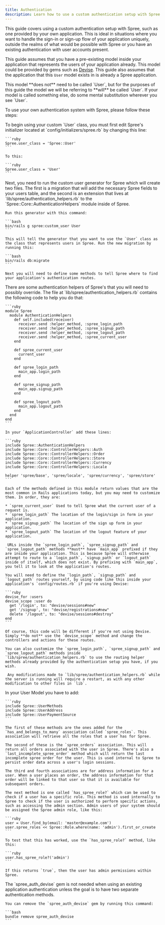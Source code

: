 ```yaml
---
title: Authentication
description: Learn how to use a custom authentication setup with Spree
---
```


This guide covers using a custom authentication setup with Spree, such as one provided by your own application. This is ideal in situations where you want to handle the sign-in or sign-up flow of your application uniquely, outside the realms of what would be possible with Spree or you have an existing authentication with user accounts present.

This guide assumes that you have a pre-existing model inside your application that represents the users of your application already. This model could be provided by gems such as [Devise](https://github.com/plataformatec/devise). This guide also assumes that the application that this `User` model exists in is already a Spree application.

<Note>
This model **does not** need to be called `User`, but for the purposes of this guide the model we will be referring to **will** be called `User`. If your model is called something else, do some mental substitution wherever you see `User`.
</Note>

To use your own authentication system with Spree, please follow these steps:

<AccordionGroup>
  <Accordion title="1. Change the Spree.user_class">
    To begin using your custom `User` class, you must first edit Spree's initializer located at `config/initializers/spree.rb` by changing this line:

    ```ruby
    Spree.user_class = 'Spree::User'
    ```

    To this:

    ```ruby
    Spree.user_class = 'User'
    ```
  </Accordion>

  <Accordion title="2. Generate Spree Authentication Helpers">
    Next, you need to run the custom user generator for Spree which will create two files. The first is a migration that will add the necessary Spree fields to your users table, and the second is an extension that lives at `lib/spree/authentication_helpers.rb` to the `Spree::Core::AuthenticationHelpers` module inside of Spree.

    Run this generator with this command:

    ```bash
    bin/rails g spree:custom_user User
    ```

    This will tell the generator that you want to use the `User` class as the class that represents users in Spree. Run the new migration by running this:

    ```bash
    bin/rails db:migrate
    ```

    Next you will need to define some methods to tell Spree where to find your application's authentication routes.
  </Accordion>
  <Accordion title="3. Customize Spree Authentication Helpers">
    There are some authentication helpers of Spree's that you will need to possibly override. The file at `lib/spree/authentication_helpers.rb` contains the following code to help you do that:

    ```ruby
    module Spree
      module AuthenticationHelpers
        def self.included(receiver)
          receiver.send :helper_method, :spree_login_path
          receiver.send :helper_method, :spree_signup_path
          receiver.send :helper_method, :spree_logout_path
          receiver.send :helper_method, :spree_current_user
        end

        def spree_current_user
          current_user
        end

        def spree_login_path
          main_app.login_path
        end

        def spree_signup_path
          main_app.signup_path
        end

        def spree_logout_path
          main_app.logout_path
        end
      end
    end
    ```

    In your `ApplicationController` add these lines:

    ```ruby
    include Spree::AuthenticationHelpers
    include Spree::Core::ControllerHelpers::Auth
    include Spree::Core::ControllerHelpers::Order
    include Spree::Core::ControllerHelpers::Store
    include Spree::Core::ControllerHelpers::Currency
    include Spree::Core::ControllerHelpers::Locale

    helper 'spree/base', 'spree/locale', 'spree/currency', 'spree/store'
    ```

    Each of the methods defined in this module return values that are the most common in Rails applications today, but you may need to customize them. In order, they are:

    * `spree_current_user` Used to tell Spree what the current user of a request is.
    * `spree_login_path` The location of the login/sign in form in your application.
    * `spree_signup_path` The location of the sign up form in your application.
    * `spree_logout_path` The location of the logout feature of your application.

     URLs inside the `spree_login_path`, `spree_signup_path` and `spree_logout_path` methods **must** have `main_app` prefixed if they are inside your application. This is because Spree will otherwise attempt to route to a `login_path`, `signup_path` or `logout_path` inside of itself, which does not exist. By prefixing with `main_app`, you tell it to look at the application's routes.

    You will need to define the `login_path`, `signup_path` and `logout_path` routes yourself, by using code like this inside your application's `config/routes.rb` if you're using Devise:

    ```ruby
    devise_for :users
    devise_scope :user do
      get '/login', to: "devise/sessions#new"
      get '/signup', to: "devise/registrations#new"
      delete '/logout', to: "devise/sessions#destroy"
    end
    ```

    Of course, this code will be different if you're not using Devise. Simply **do not** use the `devise_scope` method and change the controllers and actions for these routes.

    You can also customize the `spree_login_path`, `spree_signup_path` and `spree_logout_path` methods inside `lib/spree/authentication_helpers.rb` to use the routing helper methods already provided by the authentication setup you have, if you wish.

     Any modifications made to `lib/spree/authentication_helpers.rb` while the server is running will require a restart, as with any other modification to other files in `lib`.
  </Accordion>
  <Accordion title="4. Include Spree::UserMethods in your User model">
    In your User Model you have to add:

    ```ruby
    include Spree::UserMethods
    include Spree::UserAddress
    include Spree::UserPaymentSource
    ```

    The first of these methods are the ones added for the `has_and_belongs_to_many` association called `spree_roles`. This association will retrieve all the roles that a user has for Spree.

    The second of these is the `spree_orders` association. This will return all orders associated with the user in Spree. There's also a `last_incomplete_spree_order` method which will return the last incomplete spree order for the user. This is used internal to Spree to persist order data across a user's login sessions.

    The third and fourth associations are for address information for a user. When a user places an order, the address information for that order will be linked to that user so that it is available for subsequent orders.

    The next method is one called `has_spree_role?` which can be used to check if a user has a specific role. This method is used internally to Spree to check if the user is authorized to perform specific actions, such as accessing the admin section. Admin users of your system should be assigned the Spree admin role, like this:

    ```ruby
    user = User.find_by(email: 'master@example.com')
    user.spree_roles << Spree::Role.where(name: 'admin').first_or_create
    ```

    To test that this has worked, use the `has_spree_role?` method, like this:

    ```ruby
    user.has_spree_role?('admin')
    ```

    If this returns `true`, then the user has admin permissions within Spree.
  </Accordion>
  <Accordion title="5. Remove Auth Devise gem">
    The `spree_auth_devise` gem is not needed when using an existing application authentication unless the goal is to have two separate authentication methods.

    You can remove the `spree_auth_devise` gem by running this command:

    ```bash
    bundle remove spree_auth_devise
    ```
  </Accordion>
</AccordionGroup>
